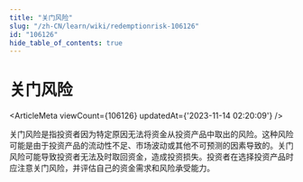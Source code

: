 ```yaml
---
title: "关门风险"
slug: "/zh-CN/learn/wiki/redemptionrisk-106126"
id: "106126"
hide_table_of_contents: true
---
```



<Breadcrumbs current="关门风险" />

# 关门风险

<ArticleMeta viewCount={106126} updatedAt={'2023-11-14 02:20:09'} />
<div className='border-solid border-b border-t-0 my-4 border-[var(--ifm-color-gray-300)]' />

关门风险是指投资者因为特定原因无法将资金从投资产品中取出的风险。这种风险可能是由于投资产品的流动性不足、市场波动或其他不可预测的因素导致的。关门风险可能导致投资者无法及时取回资金，造成投资损失。投资者在选择投资产品时应注意关门风险，并评估自己的资金需求和风险承受能力。

